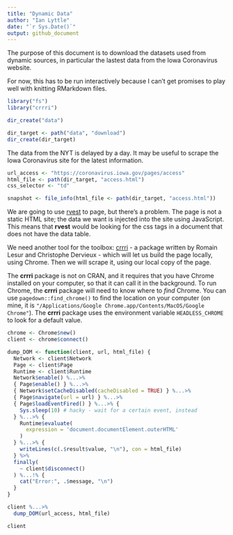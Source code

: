 ```yaml
---
title: "Dynamic Data"
author: "Ian Lyttle"
date: "`r Sys.Date()`"
output: github_document
---
```


The purpose of this document is to download the datasets used from dynamic sources, in particular the lastest data from the Iowa Coronavirus website.

For now, this has to be run interactively because I can't get promises to play well with knitting RMarkdown files.

```r
library("fs")
library("crrri")
```


```r
dir_create("data")

dir_target <- path("data", "download")
dir_create(dir_target)
```

The data from the NYT is delayed by a day. It may be useful to scrape the Iowa Coronavirus site for the latest information.

```r
url_access <- "https://coronavirus.iowa.gov/pages/access"
html_file <- path(dir_target, "access.html")
css_selector <- "td"

snapshot <- file_info(html_file <- path(dir_target, "access.html"))
```

We are going to use [rvest](https://rvest.tidyverse.org/) to page, but there's a problem. The page is not a static HTML site; the data we want is injected into the site using JavaScript. This means that **rvest** would be looking for the css tags in a document that does not have the data table.

We need another tool for the toolbox: [crrri](https://rlesur.github.io/crrri) - a package written by Romain Lesur and Christophe Dervieux - which will let us build the page locally, using Chrome. Then we will scrape it, using our local copy of the page.

The **crrri** package is not on CRAN, and it requires that you have Chrome installed on your computer, so that it can call it in the background. To run Chrome, the **crrri** package will need to know where to *find* Chrome. You can use `pagedown::find_chrome()` to find the location on your computer (on mine, it is `"/Applications/Google Chrome.app/Contents/MacOS/Google Chrome"`). The **crrri** package uses the environment variable `HEADLESS_CHROME` to look for a default value.

```r
chrome <- Chrome$new()
client <- chrome$connect()
```

```r
dump_DOM <- function(client, url, html_file) {
  Network <- client$Network
  Page <- client$Page
  Runtime <- client$Runtime
  Network$enable() %...>%
  { Page$enable() } %...>%
  { Network$setCacheDisabled(cacheDisabled = TRUE) } %...>% 
  { Page$navigate(url = url) } %...>%
  { Page$loadEventFired() } %...>% {
    Sys.sleep(10) # hacky - wait for a certain event, instead
  } %...>% { 
    Runtime$evaluate(
      expression = 'document.documentElement.outerHTML'
    ) 
  } %...>% {
    writeLines(c(.$result$value, "\n"), con = html_file) 
  } %>%
  finally(
    ~ client$disconnect()
  ) %...!% {
    cat("Error:", .$message, "\n")
  }
}
```

```r
client %...>% 
  dump_DOM(url_access, html_file)
```

```r
client
```



